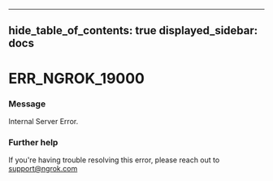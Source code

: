 

---
hide_table_of_contents: true
displayed_sidebar: docs
---


# ERR_NGROK_19000

### Message
Internal Server Error.

<ErrorDetails />



### Further help
If you're having trouble resolving this error, please reach out to [support@ngrok.com](mailto:support@ngrok.com?subject=Help%20with%20ERR_NGROK_19000)

